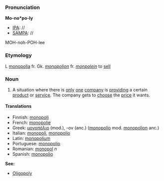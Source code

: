 ===Pronunciation===

'''Mo-no*po-ly'''
*[[IPA]]: //
*[[SAMPA]]: //
MOH-noh-POH-lee
===Etymology===

L [[monopolia]] fr. Gk. ''[[monopolion]]'' fr. ''[[mon]]''''[[polein]]'' to [[sell]]
===Noun===

#A situation where there is [[only]] [[one]] [[company]] is [[provide|providing]] a certain [[product]] or [[service]]. The company gets to [[choose]] the [[price]] it wants.

====Translations====

*Finnish: [[monopoli]]
*French: [[monopolie]]
*Greek: [[μονοπόλιο]] (mod.), -ον (anc.) ([[monopolio]] mod. [[monopolion]] anc.)
*Italian: [[monopoli]], [[monopolio]]
*Latin: [[monopolium]]
*Portuguese: [[monopolio]]
*Romanian: [[monopol]] ''n''
*Spanish: [[monopolio]]

'''See:'''
*[[Oligopoly]]
